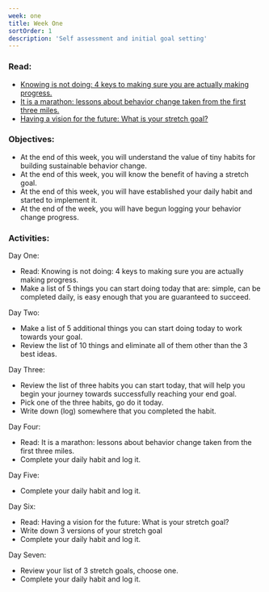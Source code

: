 ```yaml
---
week: one
title: Week One
sortOrder: 1
description: 'Self assessment and initial goal setting'
---
```


### Read:

- [Knowing is not doing: 4 keys to making sure you are actually making progress.](/blog/knowing-is-not-doing)
- [It is a marathon: lessons about behavior change taken from the first three miles.](/blog/lessons-from-the-first-three-miles)
- [Having a vision for the future: What is your stretch goal?](/blog/having-a-vision-for-your-future)

### Objectives:

- At the end of this week, you will understand the value of tiny habits for building sustainable behavior change.
- At the end of this week, you will know the benefit of having a stretch goal.
- At the end of this week, you will have established your daily habit and started to implement it.
- At the end of the week, you will have begun logging your behavior change progress.

### Activities:

Day One:

- Read: Knowing is not doing: 4 keys to making sure you are actually making progress.
- Make a list of 5 things you can start doing today that are: simple, can be completed daily, is easy enough that you are guaranteed to succeed.

Day Two:

- Make a list of 5 additional things you can start doing today to work towards your goal.
- Review the list of 10 things and eliminate all of them other than the 3 best ideas.

Day Three:

- Review the list of three habits you can start today, that will help you begin your journey towards successfully reaching your end goal.
- Pick one of the three habits, go do it today.
- Write down (log) somewhere that you completed the habit.

Day Four:

- Read: It is a marathon: lessons about behavior change taken from the first three miles.
- Complete your daily habit and log it.

Day Five:

- Complete your daily habit and log it.

Day Six:

- Read: Having a vision for the future: What is your stretch goal?
- Write down 3 versions of your stretch goal
- Complete your daily habit and log it.

Day Seven:

- Review your list of 3 stretch goals, choose one.
- Complete your daily habit and log it.